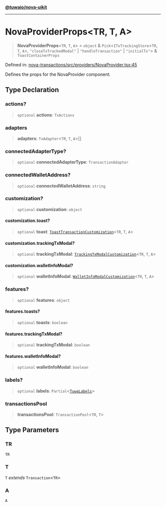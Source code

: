 [**@tuwaio/nova-uikit**](../../../../README.md)

***

# NovaProviderProps\<TR, T, A\>

> **NovaProviderProps**\<`TR`, `T`, `A`\> = `object` & `Pick`\<`ITxTrackingStore`\<`TR`, `T`, `A`\>, `"closeTxTrackedModal"` \| `"handleTransaction"` \| `"initialTx"`\> & `ToastContainerProps`

Defined in: [nova-transactions/src/providers/NovaProvider.tsx:45](https://github.com/TuwaIO/nova-uikit/blob/6aeab728cfd962d1f842390efac1e0823880290c/packages/nova-transactions/src/providers/NovaProvider.tsx#L45)

Defines the props for the NovaProvider component.

## Type Declaration

### actions?

> `optional` **actions**: `TxActions`

### adapters

> **adapters**: `TxAdapter`\<`TR`, `T`, `A`\>[]

### connectedAdapterType?

> `optional` **connectedAdapterType**: `TransactionAdapter`

### connectedWalletAddress?

> `optional` **connectedWalletAddress**: `string`

### customization?

> `optional` **customization**: `object`

#### customization.toast?

> `optional` **toast**: [`ToastTransactionCustomization`](../../type-aliases/ToastTransactionCustomization.md)\<`TR`, `T`, `A`\>

#### customization.trackingTxModal?

> `optional` **trackingTxModal**: [`TrackingTxModalCustomization`](../../type-aliases/TrackingTxModalCustomization.md)\<`TR`, `T`, `A`\>

#### customization.walletInfoModal?

> `optional` **walletInfoModal**: [`WalletInfoModalCustomization`](../../type-aliases/WalletInfoModalCustomization.md)\<`TR`, `T`, `A`\>

### features?

> `optional` **features**: `object`

#### features.toasts?

> `optional` **toasts**: `boolean`

#### features.trackingTxModal?

> `optional` **trackingTxModal**: `boolean`

#### features.walletInfoModal?

> `optional` **walletInfoModal**: `boolean`

### labels?

> `optional` **labels**: `Partial`\<[`TuwaLabels`](../../type-aliases/TuwaLabels.md)\>

### transactionsPool

> **transactionsPool**: `TransactionPool`\<`TR`, `T`\>

## Type Parameters

### TR

`TR`

### T

`T` *extends* `Transaction`\<`TR`\>

### A

`A`
